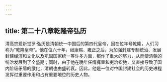 ```yaml
---
---
---
```

title: 第二十八章乾隆帝弘历
---



清高宗爱新觉罗·弘历是清朝统一中国后的第四代皇帝，因在位年号乾隆，人们习称为“乾隆皇帝”。他在位六十年，继康熙、雍正之后，为加强封建专制统治、发展封建经济和文化以及巩固国家统一等许多方面，都作了重大的努力，从而使清朝的统治发展到了全盛期；同时，由于他在晚年任情挥霍和吏治松弛，又直接导致了国内阶级矛盾的激化，清朝也由盛转衰。因此，他是一位对中国封建社会的历史进程发挥过重要作用和占有重要地位的历史人物。